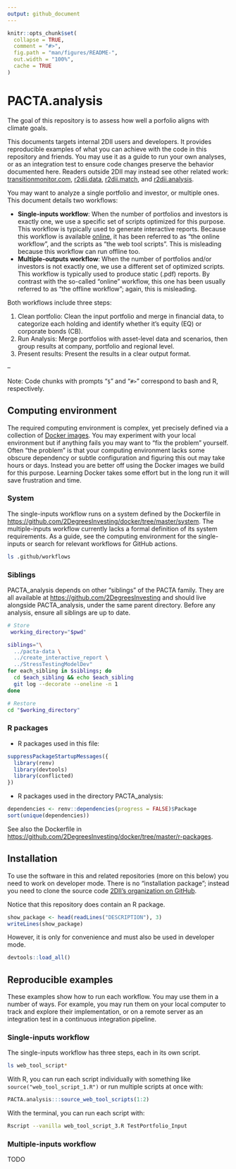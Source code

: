 ```yaml
---
output: github_document
---
```


<!-- README.md is generated from README.Rmd. Please edit that file -->

```r
knitr::opts_chunk$set(
  collapse = TRUE,
  comment = "#>",
  fig.path = "man/figures/README-",
  out.width = "100%",
  cache = TRUE
)
```

# PACTA.analysis

The goal of this repository is to assess how well a porfolio aligns with climate
goals. 

This documents targets internal 2DII users and developers. It provides
reproducible examples of what you can achieve with the code in this repository
and friends. You may use it as a guide to run your own analyses, or as an
integration test to ensure code changes preserve the behavior documented here.
Readers outside 2DII may instead see other related work:
[transitionmonitor.com](https://platform.transitionmonitor.com/start),
[r2dii.data](https://github.com/2DegreesInvesting/r2dii.data),
[r2dii.match](https://github.com/2DegreesInvesting/r2dii.match), and
[r2dii.analysis](https://github.com/2DegreesInvesting/r2dii.analysis).

You may want to analyze a single portfolio and investor, or multiple ones. This document details two workflows:

* __Single-inputs workflow__: When the number of portfolios and investors is
exactly one, we use a specific set of scripts optimized for this purpose. This
workflow is typically used to generate interactive reports. Because this
workflow is available [online](https://platform.transitionmonitor.com/start), it
has been referred to as "the online workflow", and the scripts as "the web tool
scripts". This is misleading because this workflow can run offline too.
* __Multiple-outputs workflow__: When the number of portfolios and/or investors
is not exactly one, we use a different set of optimized scripts. This workflow
is typically used to produce static (.pdf) reports. By contrast with the
so-called "online" workflow, this one has been usually referred to as "the
offline workflow"; again, this is misleading.

Both workflows include three steps:

1. Clean portfolio: Clean the input portfolio and merge in financial data, to
categorize each holding and identify whether it's equity (EQ) or corporate bonds
(CB).
2. Run Analysis: Merge portfolios with asset-level data and scenarios, then
group results at company, portfolio and regional level.
3. Present results: Present the results in a clear output format.

--

Note: Code chunks with prompts "`$`" and "`#>`" correspond to bash and R,
respectively.

## Computing environment

The required computing environment is complex, yet precisely defined via a
collection of [Docker images](https://github.com/2DegreesInvesting/docker/). You
may experiment with your local environment but if anything fails you may want to
"fix the problem" yourself. Often "the problem" is that your computing
environment lacks some obscure dependency or subtle configuration and figuring
this out may take hours or days. Instead you are better off using the Docker
images we build for this purpose. Learning Docker takes some effort but in the
long run it will save frustration and time.



### System

The single-inputs workflow runs on a system defined by the Dockerfile in
<https://github.com/2DegreesInvesting/docker/tree/master/system>. The
multiple-inputs workflow currently lacks a formal definition of its system
requirements. As a guide, see the computing environment for the single-inputs or
search for relevant workflows for GitHub actions.

```bash
ls .github/workflows
```

### Siblings

PACTA_analysis depends on other "siblings" of the PACTA family. They are all
available at <https://github.com/2DegreesInvesting> and should live alongside
PACTA_analysis, under the same parent directory. Before any analysis,
ensure all siblings are up to date.

```bash
# Store
 working_directory="$pwd"
```

```bash
siblings="\
  ../pacta-data \
  ../create_interactive_report \
  ../StressTestingModelDev"
for each_sibling in $siblings; do
  cd $each_sibling && echo $each_sibling
  git log --decorate --oneline -n 1
done
```

```bash
# Restore
cd "$working_directory"
```

### R packages

* R packages used in this file:

```r
suppressPackageStartupMessages({
  library(renv)
  library(devtools)
  library(conflicted)
})
```

* R packages used in the directory PACTA_analysis:

```r
dependencies <- renv::dependencies(progress = FALSE)$Package
sort(unique(dependencies))
```

See also the Dockerfile in
<https://github.com/2DegreesInvesting/docker/tree/master/r-packages>.

## Installation

To use the software in this and related repositories (more on this below) you
need to work on developer mode. There is no "installation package"; instead
you need to clone the source code [2DII's organization on
GitHub](https://github.com/2DegreesInvesting/).

Notice that this repository does contain an R package.

```r
show_package <- head(readLines("DESCRIPTION"), 3)
writeLines(show_package)
```

However, it is only for convenience and must also be used in developer mode.

```r
devtools::load_all()
```

## Reproducible examples

These examples show how to run each workflow. You may use them in a number of
ways. For example, you may run them on your local computer to track and explore
their implementation, or on a remote server as an integration test in a
continuous integration pipeline.

### Single-inputs workflow

The single-inputs workflow has three steps, each in its own script.

```bash
ls web_tool_script*
```

With R, you can run each script individually with something like
`source("web_tool_script_1.R")` or run multiple scripts at once with:

```r
PACTA.analysis:::source_web_tool_scripts(1:2)
```

With the terminal, you can run each script with:

```bash
Rscript --vanilla web_tool_script_3.R TestPortfolio_Input  
```

### Multiple-inputs workflow

TODO
